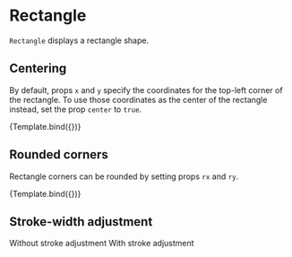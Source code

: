 
# Rectangle

<Meta title="Core/Components/Shapes/Rectangle" />

`Rectangle` displays a rectangle shape.

<ArgsTable of={Rectangle} />

## Centering

By default, props `x` and `y` specify the coordinates for the top-left corner of the rectangle.
To use those coordinates as the center of the rectangle instead, set the prop `center` to `true`.

<Canvas>
    <Story
        name="centered"
        args={{
            style: { fill: '#dd9999' },
            x: 0,
            y: 0,
            width: 60,
            height: 30,
            center: true,
        }}
        component={Rectangle}
        decorators={[ChartDecorator]}
    >
        {Template.bind({})}
    </Story>
</Canvas>

## Rounded corners

Rectangle corners can be rounded by setting props `rx` and `ry`.

<Canvas>
    <Story
        name="rounded corners"
        args={{
            style: { fill: '#dd9999', strokeWidth: '1px', stroke: '#aa7777' },
            x: 30,
            y: 20,
            width: 240,
            height: 90,
            rx: 30,
            ry: 20,
        }}
        component={Rectangle}
        decorators={[ChartDecorator]}
    >
        {Template.bind({})}
    </Story>
</Canvas>

## Stroke-width adjustment

<Canvas>
    <Story name="stroke adjustment">
        <Chart size={[400, 300]} padding={[40, 40, 40, 40]}>
            <Surface variant={'inner'} />
            <Rectangle
                x={20}
                y={20}
                width={30}
                height={60}
                style={{ stroke: '#00000044', strokeWidth: 8, fill: '#bbbbbb' }}
            />
            <Rectangle
                x={50}
                y={20}
                width={30}
                height={60}
                style={{ stroke: '#00000044', strokeWidth: 8, fill: '#bbbbbb' }}
            />
            <Typography position={[90, 50]} style={{ textAnchor: 'start' }}>
                Without stroke adjustment
            </Typography>
            <Rectangle
                x={20}
                y={100}
                width={30}
                height={60}
                style={{ stroke: '#00000044', strokeWidth: 8, fill: '#bbbbbb' }}
            />
            <Rectangle
                x={50}
                y={100}
                width={30}
                height={60}
                style={{ stroke: '#00000044', strokeWidth: 8, fill: '#bbbbbb' }}
            />
            <Typography position={[90, 130]} style={{ textAnchor: 'start' }}>
                With stroke adjustment
            </Typography>
        </Chart>
    </Story>
</Canvas>
